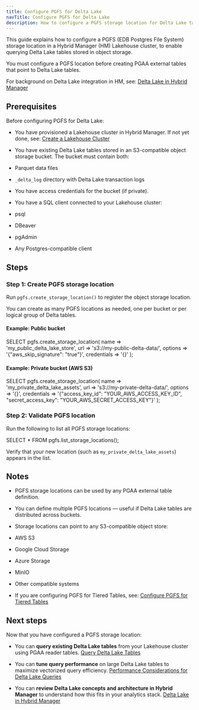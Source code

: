 ```yaml
---
title: Configure PGFS for Delta Lake
navTitle: Configure PGFS for Delta Lake
description: How to configure a PGFS storage location for Delta Lake tables in object storage on an HM-managed Lakehouse cluster.
---
```


This guide explains how to configure a PGFS (EDB Postgres File System) storage location in a Hybrid Manager (HM) Lakehouse cluster, to enable querying Delta Lake tables stored in object storage.

You must configure a PGFS location before creating PGAA external tables that point to Delta Lake tables.

For background on Delta Lake integration in HM, see:
[Delta Lake in Hybrid Manager](../../delta_lake.mdx)

## Prerequisites

Before configuring PGFS for Delta Lake:

- You have provisioned a Lakehouse cluster in Hybrid Manager.
If not yet done, see: [Create a Lakehouse Cluster](./create-lakehouse-cluster)

- You have existing Delta Lake tables stored in an S3-compatible object storage bucket.
The bucket must contain both:
- Parquet data files
- `_delta_log` directory with Delta Lake transaction logs

- You have access credentials for the bucket (if private).

- You have a SQL client connected to your Lakehouse cluster:
- psql
- DBeaver
- pgAdmin
- Any Postgres-compatible client

## Steps

### Step 1: Create PGFS storage location

Run `pgfs.create_storage_location()` to register the object storage location.

You can create as many PGFS locations as needed, one per bucket or per logical group of Delta tables.

#### Example: Public bucket

SELECT pgfs.create_storage_location(
name => 'my_public_delta_lake_store',
url => 's3://my-public-delta-data/',
options => '{"aws_skip_signature": "true"}',
credentials => '{}'
);

#### Example: Private bucket (AWS S3)

SELECT pgfs.create_storage_location(
name => 'my_private_delta_lake_assets',
url => 's3://my-private-delta-data/',
options => '{}',
credentials => '{"access_key_id": "YOUR_AWS_ACCESS_KEY_ID", "secret_access_key": "YOUR_AWS_SECRET_ACCESS_KEY"}'
);

### Step 2: Validate PGFS location

Run the following to list all PGFS storage locations:

SELECT * FROM pgfs.list_storage_locations();

Verify that your new location (such as `my_private_delta_lake_assets`) appears in the list.

## Notes

- PGFS storage locations can be used by any PGAA external table definition.
- You can define multiple PGFS locations — useful if Delta Lake tables are distributed across buckets.
- Storage locations can point to any S3-compatible object store:
- AWS S3
- Google Cloud Storage
- Azure Storage
- MinIO
- Other compatible systems

- If you are configuring PGFS for Tiered Tables, see:
[Configure PGFS for Tiered Tables](./configure-tiered-pgfs)

## Next steps

Now that you have configured a PGFS storage location:

- You can **query existing Delta Lake tables** from your Lakehouse cluster using PGAA reader tables.
[Query Delta Lake Tables](./query-delta-lake-tables)

- You can **tune query performance** on large Delta Lake tables to maximize vectorized query efficiency.
[Performance Considerations for Delta Lake Queries](./performance-delta-lake-queries)

- You can **review Delta Lake concepts and architecture in Hybrid Manager** to understand how this fits in your analytics stack.
[Delta Lake in Hybrid Manager](../../delta_lake)
